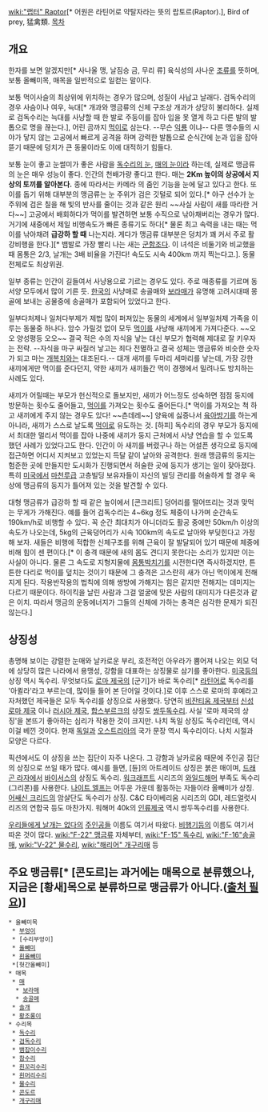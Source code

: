 [[wiki:"랩터" Raptor]][* 어원은 라틴어로 약탈자라는 뜻의 랍토르(Raptor).], Bird of prey, 猛禽類. 
[[목차]]
== 개요 ==

한자를 보면 알겠지만[* 사나울 맹, 날짐승 금, 무리 류] 육식성의 사나운 [[조류]]를 뜻하며, 보통 올빼미목, 매목을 일반적으로 일컫는 말이다.

보통 먹이사슬의 최상위에 위치하는 경우가 많으며, 성질이 사납고 날래다.
검독수리의 경우 사슴이나 여우, 늑대[* 개과와 맹금류의 신체 구조상 개과가 상당히 불리하다. 실제로 검독수리는 늑대를 사냥할 때 한 발로 주둥이를 잡아 입을 못 열게 하고 다른 발의 발톱으로 명을 끊는다.], 어린 곰까지 [[먹이]]로 삼는다. --무슨 [[익룡]] 이냐-- 다른 맹수들의 시야가 닿지 않는 고공에서 빠르게 공격을 하며 강력한 발톱으로 순식간에 눈과 입을 잡아뜯기 때문에 덩치가 큰 동물이라도 이에 대적하기 힘들다.

보통 눈이 좋고 눈썰미가 좋은 사람을 [[독수리의 눈]], [[매의 눈]]이라 하는데, 실제로 맹금류의 눈은 매우 성능이 좋다. 인간의 천배가량 좋다고 한다. 매는 '''2Km 높이의 상공에서 지상의 토끼를 알아본다.''' 종에 따라서는 카메라 의 줌인 기능을 눈에 달고 있다고 한다. 또 이를 돕기 위해 대부분의 맹금류는 눈 주위가 검은 깃털로 되어 있다.[* 야구 선수가 눈 주위에 검은 칠을 해 빛의 반사를 줄이는 것과 같은 원리 ~~사실 사람이 새를 따라한 거다~~] 고공에서 배회하다가 먹이를 발견하면 보통 수직으로 낚아채버리는 경우가 많다. 거기에 새중에서 제일 비행속도가 빠른 종류기도 하다[* 물론 최고 속력을 내는 때는 먹이를 낚아채려 '''급강하 할 때''' 나는지라. 게다가 맹금류 대부분은 덩치가 꽤 커서 주로 활강비행을 한다.][* 뱀발로 가장 빨리 나는 새는 [[군함조]]다. 이 녀석은 비둘기와 비교했을 때 몸통은 2/3, 날개는 3배 비율을 가진다! 속도도 시속 400km 까지 찍는다고.]. 동물 전체로도 최상위권.

일부 종류는 인간이 길들여서 사냥용으로 기르는 경우도 있다. 주로 매종류를 기르며 동서양 모두에서 많이 기른 듯. [[한국]]의 사냥매로 송골매와 [[보라매]]가 유명해 고려시대때 몽골에 보내는 공물중에 송골매가 포함되어 있었다고 한다.

일부다처제나 일처다부제가 제법 많이 퍼져있는 동물의 세계에서 일부일처제 가족을 이루는 동물중 하나다. 암수 가릴것 없이 모두 [[먹이]]를 사냥해 새끼에게 가져다준다. ~~오오 양성평등 오오~~ 결국 적은 수의 자식을 낳는 대신 부모가 협력해 제대로 잘 키우자는 전략. --자식을 마구 싸질러 낳고는 죄다 전멸하고 결국 성체는 맹금류와 비슷한 숫자가 되고 마는 [[개복치]]와는 대조된다.-- 대개 새끼를 두마리 세마리를 낳는데, 가장 강한 새끼에게만 먹이를 준다던지, 약한 새끼가 새끼들간 먹이 경쟁에서 밀려나도 방치하는 사례도 있다.

새끼가 어릴때는 부모가 헌신적으로 돌보지만, 새끼가 어느정도 성숙하면 점점 둥지에 방문하는 횟수도 줄어들고, [[먹이]]를 가져오는 횟수도 줄어든다.[* 먹이를 가져오는 척 하고 새끼에게 주지 않는 경우도 있다! ~~츤데레~~] 양육에 싫증나서 [[육아]]방기를 하는게 아니라, 새끼가 스스로 날도록 [[먹이]]로 유도하는 것. [하피] 독수리의 경우 부모가 둥지에서 최대한 멀리서 먹이를 잡아 나중에 새끼가 둥지 근처에서 사냥 연습을 할 수 있도록 했던 사례가 있었다고도 한다. 인간이 아 새끼를 버렸구나 하는 어설픈 생각으로 둥지에 접근하면 어디서 지켜보고 있었는지 득달 같이 날아와 공격한다. 원래 맹금류의 둥지는 험준한 곳에 만들지만 도시화가 진행되면서 허술한 곳에 둥지가 생기는 일이 잦아졌다. 특히 [[미국]]에서 [[마천루]]급 고층빌딩 보유자들이 자신의 빌딩 관리를 허술하게 할 경우 옥상에 맹금류의 둥지가 틀어져 있는 것을 발견할 수 있다.

대형 맹금류가 급강하 할 때 같은 높이에서 [콘크리트] 덩어리를 떨어뜨리는 것과 맞먹는 무게가 가해진다. 예를 들어 검독수리는 4~6kg 정도 체중이 나가며 순간속도 190km/h로 비행할 수 있다. 꼭 순간 최대치가 아니더라도 활공 중에만 50km/h 이상의 속도가 나오는데, 5kg의 근육덩어리가 시속 100km의 속도로 날아와 부딪힌다고 가정해 보자. 새들은 비행에 적합한 신체구조를 위해 근육이 잘 발달되어 있기 때문에 체중에 비해 힘이 센 편이다.[* 이 충격 때문에 새의 몸도 견디지 못한다는 소리가 있지만 이는 사실이 아니다. 물론 그 속도로 지형지물에 [[몸통박치기]]를 시전한다면 즉사하겠지만, 튼튼한 다리로 먹이를 덮치는 것이기 때문에 그 충격은 고스란히 새가 아닌 먹이에게 전해지게 된다. 작용반작용의 법칙에 의해 쌍방에 가해지는 힘은 같지만 전해지는 데미지는 다르기 때문이다. 하이킥을 날린 사람과 그걸 얼굴에 맞은 사람의 대미지가 다른것과 같은 이치. 따라서 맹금의 운동에너지가 그들의 신체에 가하는 충격은 심각한 문제가 되진 않는다.]

== 상징성 ==
총명해 보이는 강렬한 눈매와 날카로운 부리, 호전적인 아우라가 뿜어져 나오는 외모 덕에 상당히 많은 나라에서 용맹성, 강함을 대표하는 상징물로 삼기를 좋아한다.  [[미국]]등의 상징 역시 독수리. 무엇보다도 [[로마 제국]]의 [군기]가 바로 독수리[* [[라틴어]]로 독수리를 '아퀼라'라고 부르는데, 많이들 들어 본 단어일 것이다.]로 이후 스스로 로마의 후예라고 자처했던 제국들은 모두 독수리를 상징으로 사용했다. 당연히 [[비잔티움 제국]]부터  [[신성 로마 제국]] 이나 [[러시아 제국]], [[합스부르크]]의 상징도 [[쌍두독수리]]. 사실 '로마 제국의 상징'을 본뜨기 좋아하는 심리가 작용한 것이 크지만. 나치 독일 상징도 독수리인데, 역시 이걸 베낀 것이다. 현재 [[독일]]과 [[오스트리아]]의 국가 문장 역시 독수리이다. 나치 시절과 모양은 다르다.

픽션에서도 이 상징을 쓰는 집단이 자주 나온다. 그 강함과 날카로움 때문에 주인공 집단의 상징으로 쓰일 때가 많다. 예시를 들면, [듄]의 아트레이드 상징은 붉은 매이며, [[드래곤 라자]]에서 [[바이서스]]의 상징도 독수리. [[워크래프트]] 시리즈의 [[와일드해머]] 부족도 독수리(그리폰)를 사용한다. [[나이트 엘프]]는 어두운 가운데 활동하는 자들이라 올빼미가 상징. [[어쌔신 크리드]]의 암살단도 독수리가 상징. C&C 타이베리움 시리즈의 GDI, 레드얼럿시리즈의 연합국 등도 마찬가지. 워해머 40k의 [[인류제국]] 역시 쌍두독수리를 사용한다.

[[우리들에게 날개는 없다]]의 [[주인공]]들 이름도 여기서 따왔다. [[비행기]]등의 이름도 여기서 따온 것이 많다. [[wiki:"F-22" 맹금류]] 자체부터, [[wiki:"F-15" 독수리]], [[wiki:"F-16"송골매]], [[wiki:"V-22" 물수리]], [[wiki:"해리어" 개구리매]] 등

== 주요 맹금류[* [콘도르]는 과거에는 매목으로 분류했으나, 지금은 [황새]목으로 분류하므로 '''맹금류가 아니다.'''([[출처 필요]])] == 
 * 올빼미목
  * [[부엉이]]
  * [수리부엉이]
  * [[올빼미]]
  * [[흰올빼미]]
  *[헛간올빼미]
 * 매목
  * [[매]]
   * [[보라매]]
   * [[송골매]]
  * [[솔개]]
  * [[황조롱이]]
 * 수리목
  * [[독수리]]
  * [[검독수리]]
  * [[뱀잡이수리]]
  * [[참수리]]
  * [[흰꼬리수리]]
  * [[흰머리수리]]
  * [[물수리]]
  * [[콘도르]] 
  * [[개구리매]]
